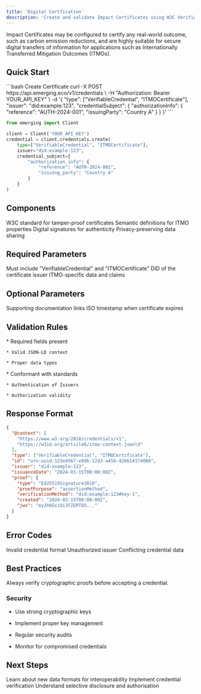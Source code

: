 ```yaml
---
title: 'Digital Certfication'
description: 'Create and validate Impact Certificates using W3C Verifiable Credentials.'
---
```


Impact Certificates may be configured to certify any real-world outcome, such as carbon emission reductions, and are highly suitable for secure digital transfers of information for applications such as Internationally Transferred Mitigation Outcomes (ITMOs).

## Quick Start

<CodeGroup>
  ```bash Create Certificate
  curl -X POST https://api.emerging.eco/v1/credentials \
    -H "Authorization: Bearer YOUR_API_KEY" \
    -d '{
      "type": ["VerifiableCredential", "ITMOCertificate"],
      "issuer": "did:example:123",
      "credentialSubject": {
        "authorizationInfo": {
          "reference": "AUTH-2024-001",
          "issuingParty": "Country A"
        }
      }
    }'
  ```

  ```python
  from emerging import Client

  client = Client('YOUR_API_KEY')
  credential = client.credentials.create(
      type=["VerifiableCredential", "ITMOCertificate"],
      issuer="did:example:123",
      credential_subject={
          "authorization_info": {
              "reference": "AUTH-2024-001",
              "issuing_party": "Country A"
          }
      }
  )
  ```
</CodeGroup>

## Components

<CardGroup>
  <Card title="Verifiable Credentials" icon="certificate">
    W3C standard for tamper-proof certificates
  </Card>

  <Card title="JSON-LD Context" icon="code">
    Semantic definitions for ITMO properties
  </Card>

  <Card title="Cryptographic Proofs" icon="shield-check">
    Digital signatures for authenticity
  </Card>

  <Card title="Selective Disclosure" icon="eye">
    Privacy-preserving data sharing
  </Card>
</CardGroup>

## Required Parameters

<ResponseField name="type" type="array" required>
  Must include "VerifiableCredential" and "ITMOCertificate"
</ResponseField>

<ResponseField name="issuer" type="string" required>
  DID of the certificate issuer
</ResponseField>

<ResponseField name="credentialSubject" type="object" required>
  ITMO-specific data and claims
</ResponseField>

## Optional Parameters

<ResponseField name="evidence" type="array">
  Supporting documentation links
</ResponseField>

<ResponseField name="expirationDate" type="string">
  ISO timestamp when certificate expires
</ResponseField>

## Validation Rules

<AccordionGroup>
  <Accordion title="Schema Validation">
    * Required fields present

    * Valid JSON-LD context

    * Proper data types
  </Accordion>

  <Accordion title="Business Rules">
    * Conformant with standards

    * Authentication of Issuers

    * Authorization validity
  </Accordion>
</AccordionGroup>

## Response Format

```json
{
  "@context": [
    "https://www.w3.org/2018/credentials/v1",
    "https://w3id.org/article6/itmo-context.jsonld"
  ],
  "type": ["VerifiableCredential", "ITMOCertificate"],
  "id": "urn:uuid:123e4567-e89b-12d3-a456-426614174000",
  "issuer": "did:example:123",
  "issuanceDate": "2024-03-15T00:00:00Z",
  "proof": {
    "type": "Ed25519Signature2018",
    "proofPurpose": "assertionMethod",
    "verificationMethod": "did:example:123#key-1",
    "created": "2024-03-15T00:00:00Z",
    "jws": "eyJhbGciOiJFZERTQS..."
  }
}
```

## Error Codes

<ResponseField name="400" type="error">
  Invalid credential format
</ResponseField>

<ResponseField name="401" type="error">
  Unauthorized issuer
</ResponseField>

<ResponseField name="409" type="error">
  Conflicting credential data
</ResponseField>

## Best Practices

<Note>
  Always verify cryptographic proofs before accepting a credential.
</Note>

### Security

* Use strong cryptographic keys

* Implement proper key management

* Regular security audits

* Monitor for compromised credentials

## Next Steps

<CardGroup>
  <Card title="JSON-LD Context" icon="code">
    Learn about new data formats for interoperability &#x20;
  </Card>

  <Card title="Verification Guide" icon="shield-check">
    Implement credential verification
  </Card>

  <Card title="Privacy Guide" icon="lock">
    Understand selective disclosure and authorisation
  </Card>
</CardGroup>